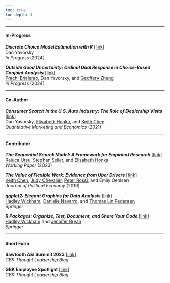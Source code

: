 ```yaml
---
toc: true
toc-depth: 4
---
```



-----

#### In-Progress

_**Discrete Choice Model Estimation with R**_ [[link](https://dcme-r.danyavorsky.com)]  
Dan Yavorsky  
*In Progress* (2024)

_**Outside Good Uncertainty: Ordinal Dual Response in Choice-Based Conjoint Analysis**_ [[link](https://dyavorsky.github.io/likert_dualresponse/)]  
[Prachi Bhalerao](https://www.linkedin.com/in/prachibhalerao/){.invisilink}, 
Dan Yavorsky, and 
[Geoffery Zheng](https://shanghai.nyu.edu/academics/faculty/directory/geoffery-zheng){.invisilink}  
*In Progress* (2024)


-----


#### Co-Author

_**Consumer Search in the U.S. Auto Industry: The Role of Dealership Visits**_ [[link](https://doi.org/10.1007/s11129-020-09229-4)]  
Dan Yavorsky, 
[Elisabeth Honka](https://www.anderson.ucla.edu/faculty-and-research/marketing/faculty/honka){.invisilink}, and 
[Keith Chen](https://www.anderson.ucla.edu/faculty/keith.chen/index.html){.invisilink}  
*Quantitative Marketing and Economics* (2021)


-----


#### Contributor

_**The Sequential Search Model: A Framework for Empirical Research**_ [[link](https://www.anderson.ucla.edu/sites/default/files/document/2023-01/UrsuSeilerHonka_Jan2023.pdf)]  
[Raluca Ursu](https://sites.google.com/a/stern.nyu.edu/rursu/){.invisilink},
[Stephan Seiler](https://www.seilerstephan.com/){.invisilink}, and
[Elisabeth Honka](https://www.anderson.ucla.edu/faculty-and-research/marketing/faculty/honka){.invisilink}  
*Working Paper* (2023)

_**The Value of Flexible Work: Evidence from Uber Drivers**_ [[link](https://doi.org/10.1086/702171)]  
[Keith Chen](https://www.anderson.ucla.edu/faculty/keith.chen/index.html){.invisilink},
[Judy Chevalier](https://faculty.som.yale.edu/judychevalier/){.invisilink}, 
[Peter Rossi](https://www.anderson.ucla.edu/faculty-and-research/marketing/faculty/rossi){.invisilink}, and
Emily Oehlsen  
*Journal of Political Economy* (2019) 

_**ggplot2: Elegant Graphics for Data Analysis**_ [[link](https://ggplot2-book.org/preface-3e.html)]  
[Hadley Wickham](https://hadley.nz/){.invisilink}, 
[Danielle Navarro](https://djnavarro.net/){.invisilink}, and 
[Thomas Lin Pedersen](https://www.data-imaginist.com/){.invisilink}  
*Springer*

_**R Packages: Organize, Test, Document, and Share Your Code**_ [[link](https://r-pkgs.org/)]  
[Hadley Wickham](https://hadley.nz/){.invisilink} and
[Jennifer Bryan](https://jennybryan.org/){.invisilink}  
*Springer*

-----


#### Short Form

**Sawtooth A&I Summit 2023** [[link](https://www.gbkcollective.com/thoughtleadership/key-learnings-sawtooth-analytics-summit)]  
*GBK Thought Leadership Blog*

**GBK Employee Spotlight** [[link](https://www.gbkcollective.com/thoughtleadership/qandadanyavorsky)]  
*GBK Thought Leadership Blog*




